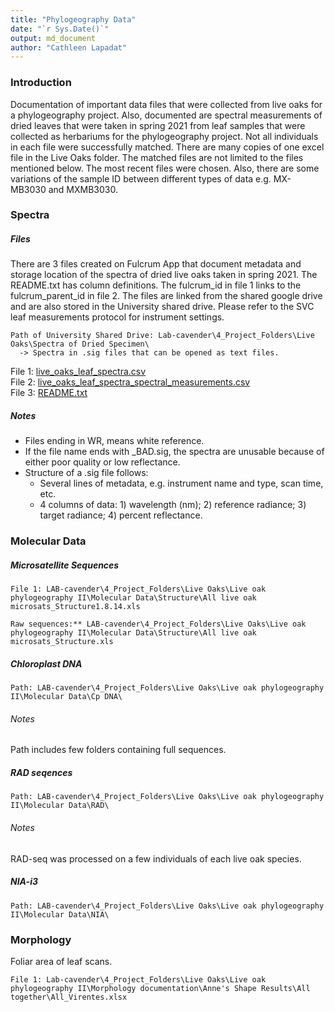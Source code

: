 ---
title: "Phylogeography Data"
date: "`r Sys.Date()`"
output: md_document
author: "Cathleen Lapadat"
---
### Introduction
Documentation of important data files that were collected from live oaks for a phylogeography project. Also, documented are spectral measurements of dried leaves that were taken in spring 2021 from leaf samples that were collected as herbariums for the phylogeography project. Not all individuals in each file were successfully matched. There are many copies of one excel file in the Live Oaks\ folder. The matched files are not limited to the files mentioned below. The most recent files were chosen. Also, there are some variations of the sample ID between different types of data e.g. MX-MB3030 and MXMB3030.

### Spectra
##### Files

There are 3 files created on Fulcrum App that document metadata and storage location of the spectra of dried live oaks taken in spring 2021. The README.txt has column definitions. The fulcrum_id in file 1 links to the fulcrum_parent_id in file 2. The files are linked from the shared google drive and are also stored in the University shared drive.  Please refer to the SVC leaf measurements protocol for instrument settings.

```
Path of University Shared Drive: Lab-cavender\4_Project_Folders\Live Oaks\Spectra of Dried Specimen\
  -> Spectra in .sig files that can be opened as text files.
```
File 1: [live_oaks_leaf_spectra.csv](https://drive.google.com/file/d/1d6OAtn-64dOzv6w7fhMUof_7VvqFjh-J/view?usp=sharing)  
File 2: [live_oaks_leaf_spectra_spectral_measurements.csv](https://drive.google.com/file/d/1XIT7dEnRDVNNQvHG5SgdcUTJHV3Syohb/view?usp=sharing)  
File 3: [README.txt](https://drive.google.com/file/d/1rZLfSgHOGfEWay7lIOdNPRKEz9CqndHa/view?usp=sharing)  

##### Notes
*  Files ending in WR, means white reference.
*  If the file name ends with _BAD.sig, the spectra are unusable because of either poor quality or low reflectance.
*  Structure of a .sig file follows:
    +  Several lines of metadata, e.g. instrument name and type, scan time, etc.
    +  4 columns of data: 1) wavelength (nm); 2) reference radiance; 3) target radiance; 4) percent reflectance.
  
### Molecular Data
##### Microsatellite Sequences
```
File 1: LAB-cavender\4_Project_Folders\Live Oaks\Live oak phylogeography II\Molecular Data\Structure\All live oak microsats_Structure1.8.14.xls 

Raw sequences:** LAB-cavender\4_Project_Folders\Live Oaks\Live oak phylogeography II\Molecular Data\Structure\All live oak microsats_Structure.xls  
```
##### Chloroplast DNA
```
Path: LAB-cavender\4_Project_Folders\Live Oaks\Live oak phylogeography II\Molecular Data\Cp DNA\  
```
###### Notes
Path includes few folders containing full sequences.  

##### RAD seqences
```
Path: LAB-cavender\4_Project_Folders\Live Oaks\Live oak phylogeography II\Molecular Data\RAD\
```
###### Notes
RAD-seq was processed on a few individuals of each live oak species.

##### NIA-i3
```
Path: LAB-cavender\4_Project_Folders\Live Oaks\Live oak phylogeography II\Molecular Data\NIA\
```

### Morphology
Foliar area of leaf scans.
```
File 1: Lab-cavender\4_Project_Folders\Live Oaks\Live oak phylogeography II\Morphology documentation\Anne's Shape Results\All together\All_Virentes.xlsx  
```